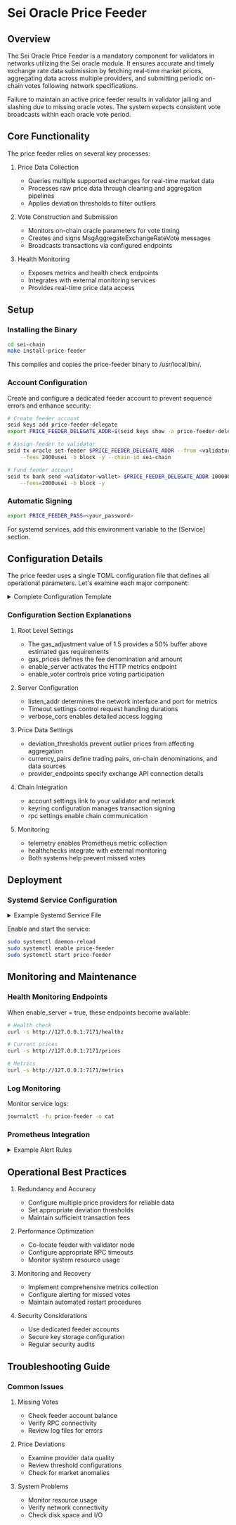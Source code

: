 # Sei Oracle Price Feeder

## Overview

The Sei Oracle Price Feeder is a mandatory component for validators in networks utilizing the Sei oracle module. It ensures accurate and timely exchange rate data submission by fetching real-time market prices, aggregating data across multiple providers, and submitting periodic on-chain votes following network specifications.

Failure to maintain an active price feeder results in validator jailing and slashing due to missing oracle votes. The system expects consistent vote broadcasts within each oracle vote period.

## Core Functionality

The price feeder relies on several key processes:

1. Price Data Collection

   - Queries multiple supported exchanges for real-time market data
   - Processes raw price data through cleaning and aggregation pipelines
   - Applies deviation thresholds to filter outliers

2. Vote Construction and Submission

   - Monitors on-chain oracle parameters for vote timing
   - Creates and signs MsgAggregateExchangeRateVote messages
   - Broadcasts transactions via configured endpoints

3. Health Monitoring
   - Exposes metrics and health check endpoints
   - Integrates with external monitoring services
   - Provides real-time price data access

## Setup

### Installing the Binary

```bash copy
cd sei-chain
make install-price-feeder
```

This compiles and copies the price-feeder binary to /usr/local/bin/.

### Account Configuration

Create and configure a dedicated feeder account to prevent sequence errors and enhance security:

```bash copy
# Create feeder account
seid keys add price-feeder-delegate
export PRICE_FEEDER_DELEGATE_ADDR=$(seid keys show -a price-feeder-delegate)

# Assign feeder to validator
seid tx oracle set-feeder $PRICE_FEEDER_DELEGATE_ADDR --from <validator-wallet> \
    --fees 2000usei -b block -y --chain-id sei-chain

# Fund feeder account
seid tx bank send <validator-wallet> $PRICE_FEEDER_DELEGATE_ADDR 1000000usei \
    --fees=2000usei -b block -y
```

### Automatic Signing

```bash copy
export PRICE_FEEDER_PASS=<your_password>
```

For systemd services, add this environment variable to the [Service] section.

## Configuration Details

The price feeder uses a single TOML configuration file that defines all operational parameters. Let's examine each major component:

<details>
<summary>Complete Configuration Template</summary>

```toml copy
gas_adjustment = 1.5
gas_prices = "0.00125usei"
enable_server = true
enable_voter = true

[server]
listen_addr = "0.0.0.0:7171"
read_timeout = "20s"
verbose_cors = true
write_timeout = "20s"

[[deviation_thresholds]]
base = "ETH"
threshold = "2"

[[currency_pairs]]
base = "ETH"
chain_denom = "ueth"
providers = ["huobi", "crypto", "coinbase", "kraken", "okx"]
quote = "USDT"

[account]
address = "FEEDER_ADDR"   # e.g. $PRICE_FEEDER_DELEGATE_ADDR
chain_id = "CHAIN_ID"     # e.g. sei-testnet-2 or sei-mainnet-xyz
validator = "VALIDATOR_ADDR"
prefix = "sei"

[keyring]
backend = "os"
dir = "/root/.sei"

[rpc]
grpc_endpoint = "localhost:9090"
rpc_timeout = "100ms"
tmrpc_endpoint = "http://localhost:26657"

[telemetry]
enable_hostname = true
enable_hostname_label = true
enable_service_label = true
enabled = true
global_labels = [["chain_id", "sei-chain"]]
service_name = "price-feeder"
prometheus_retention = 60

[[provider_endpoints]]
name = "binance"
rest = "https://api1.binance.com"
websocket = "stream.binance.com:9443"

[[healthchecks]]
url = "https://hc-ping.com/your-uuid"
timeout = "5s"

gas_adjustment = 1.5
gas_prices = "0.00125usei"
enable_server = true
enable_voter = true
provider_timeout = "500ms"

[server]
listen_addr = "0.0.0.0:7171"
read_timeout = "20s"
write_timeout = "20s"

[[deviation_thresholds]]
base = "ETH"
threshold = "2"

[[currency_pairs]]
base = "ETH"
chain_denom = "ueth"
providers = ["binance", "kraken", "coinbase"]
quote = "USDT"

[account]
address = "$PRICE_FEEDER_DELEGATE_ADDR"
chain_id = "sei-chain"
validator = "VALIDATOR_ADDR"
prefix = "sei"

[keyring]
backend = "os"
dir = "/root/.sei"

[rpc]
grpc_endpoint = "localhost:9090"
rpc_timeout = "500ms"
tmrpc_endpoint = "<http://localhost:26657>"

[telemetry]
enabled = true
enable_hostname = true
enable_service_label = true
service_name = "price-feeder"
global_labels = [["chain_id", "sei-chain"]]
prometheus_retention = 120

[[provider_endpoints]]
name = "binance"
rest = "<https://api1.binance.com>"
websocket = "stream.binance.com:9443"

[[healthchecks]]
url = "<https://hc-ping.com/your-uuid>"
timeout = "5s"
```

</details>

### Configuration Section Explanations

1. Root Level Settings

   - The gas_adjustment value of 1.5 provides a 50% buffer above estimated gas requirements
   - gas_prices defines the fee denomination and amount
   - enable_server activates the HTTP metrics endpoint
   - enable_voter controls price voting participation

2. Server Configuration

   - listen_addr determines the network interface and port for metrics
   - Timeout settings control request handling durations
   - verbose_cors enables detailed access logging

3. Price Data Settings

   - deviation_thresholds prevent outlier prices from affecting aggregation
   - currency_pairs define trading pairs, on-chain denominations, and data sources
   - provider_endpoints specify exchange API connection details

4. Chain Integration

   - account settings link to your validator and network
   - keyring configuration manages transaction signing
   - rpc settings enable chain communication

5. Monitoring
   - telemetry enables Prometheus metric collection
   - healthchecks integrate with external monitoring
   - Both systems help prevent missed votes

## Deployment

### Systemd Service Configuration

<details>
<summary>Example Systemd Service File</summary>

```ini
[Unit]
Description=Sei Price Feeder
After=network-online.target

[Service]
User=root
Type=simple
Environment="PRICE_FEEDER_PASS=YOUR_KEYRING_PASSWORD"
ExecStart=/usr/local/bin/price-feeder /root/price_feeder_config.toml
Restart=on-failure
RestartSec=3
LimitNOFILE=6553500

[Install]
WantedBy=multi-user.target
```

</details>

Enable and start the service:

```bash copy
sudo systemctl daemon-reload
sudo systemctl enable price-feeder
sudo systemctl start price-feeder
```

## Monitoring and Maintenance

### Health Monitoring Endpoints

When enable_server = true, these endpoints become available:

```bash copy
# Health check
curl -s http://127.0.0.1:7171/healthz

# Current prices
curl -s http://127.0.0.1:7171/prices

# Metrics
curl -s http://127.0.0.1:7171/metrics
```

### Log Monitoring

Monitor service logs:

```bash copy
journalctl -fu price-feeder -o cat
```

### Prometheus Integration

<details>
<summary>Example Alert Rules</summary>

```yaml
groups:
  - name: validator_alerts
    rules:
      - alert: OraclePriceFeedDelay
        expr: time() - sei_oracle_price_timestamp > 300
        labels:
          severity: critical
```

</details>

## Operational Best Practices

1. Redundancy and Accuracy

   - Configure multiple price providers for reliable data
   - Set appropriate deviation thresholds
   - Maintain sufficient transaction fees

2. Performance Optimization

   - Co-locate feeder with validator node
   - Configure appropriate RPC timeouts
   - Monitor system resource usage

3. Monitoring and Recovery

   - Implement comprehensive metrics collection
   - Configure alerting for missed votes
   - Maintain automated restart procedures

4. Security Considerations
   - Use dedicated feeder accounts
   - Secure key storage configuration
   - Regular security audits

## Troubleshooting Guide

### Common Issues

1. Missing Votes

   - Check feeder account balance
   - Verify RPC connectivity
   - Review log files for errors

2. Price Deviations

   - Examine provider data quality
   - Review threshold configurations
   - Check for market anomalies

3. System Problems
   - Monitor resource usage
   - Verify network connectivity
   - Check disk space and I/O
